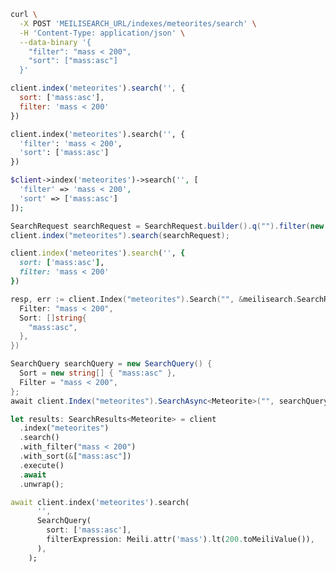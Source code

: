 <CodeGroup>

```bash cURL
curl \
  -X POST 'MEILISEARCH_URL/indexes/meteorites/search' \
  -H 'Content-Type: application/json' \
  --data-binary '{
    "filter": "mass < 200",
    "sort": ["mass:asc"]
  }'
```

```javascript JS
client.index('meteorites').search('', {
  sort: ['mass:asc'],
  filter: 'mass < 200'
})
```

```python Python
client.index('meteorites').search('', {
  'filter': 'mass < 200',
  'sort': ['mass:asc']
})
```

```php PHP
$client->index('meteorites')->search('', [
  'filter' => 'mass < 200',
  'sort' => ['mass:asc']
]);
```

```java Java
SearchRequest searchRequest = SearchRequest.builder().q("").filter(new String[] {"mass < 200"}).sort(new String[] {"mass:asc"}).build();
client.index("meteorites").search(searchRequest);
```

```ruby Ruby
client.index('meteorites').search('', {
  sort: ['mass:asc'],
  filter: 'mass < 200'
})
```

```go Go
resp, err := client.Index("meteorites").Search("", &meilisearch.SearchRequest{
  Filter: "mass < 200",
  Sort: []string{
    "mass:asc",
  },
})
```

```csharp C#
SearchQuery searchQuery = new SearchQuery() {
  Sort = new string[] { "mass:asc" },
  Filter = "mass < 200",
};
await client.Index("meteorites").SearchAsync<Meteorite>("", searchQuery);
```

```rust Rust
let results: SearchResults<Meteorite> = client
  .index("meteorites")
  .search()
  .with_filter("mass < 200")
  .with_sort(&["mass:asc"])
  .execute()
  .await
  .unwrap();
```

```dart Dart
await client.index('meteorites').search(
      '',
      SearchQuery(
        sort: ['mass:asc'],
        filterExpression: Meili.attr('mass').lt(200.toMeiliValue()),
      ),
    );
```
</CodeGroup>